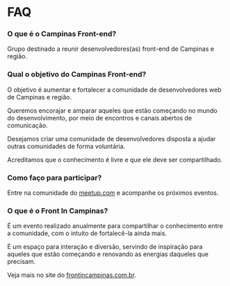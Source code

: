
# FAQ

### O que é o Campinas Front-end?

Grupo destinado a reunir desenvolvedores(as) front-end de Campinas e região.

### Qual o objetivo do Campinas Front-end?

O objetivo é aumentar e fortalecer a comunidade de desenvolvedores web de Campinas e região.

Queremos encorajar e amparar aqueles que estão começando no mundo do desenvolvimento, por meio de encontros e canais abertos de comunicação.

Desejamos criar uma comunidade de desenvolvedores disposta a ajudar outras comunidades de forma voluntária.

Acreditamos que o conhecimento é livre e que ele deve ser compartilhado.

### Como faço para participar?

Entre na comunidade do [meetup.com](https://www.meetup.com/campinas-frontend/) e acompanhe os próximos eventos.

### O que é o Front In Campinas?

É um evento realizado anualmente para compartilhar o conhecimento entre a comunidade, com o intuito de fortalecê-la ainda mais.

É um espaço para interação e diversão, servindo de inspiração para aqueles que estão começando e renovando as energias daqueles que precisam.

Veja mais no site do [frontincampinas.com.br](https://frontincampinas.com.br/).

